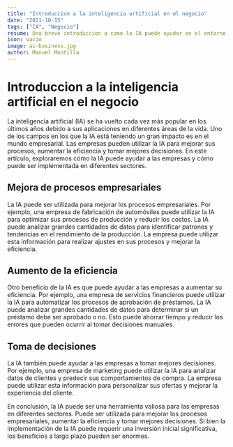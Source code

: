 ---
title: "Introduccion a la inteligencia artificial en el negocio"
date: "2021-10-15"
tags: ["IA", "Negocio"]
resume: Una breve introduccion a como la IA puede ayudar en el entorno empresarial.
icon: vacio 
image: ai-business.jpg 
author: Manuel Montilla 
---

# Introduccion a la inteligencia artificial en el negocio

La inteligencia artificial (IA) se ha vuelto cada vez más popular en los últimos años debido a sus aplicaciones en diferentes áreas de la vida. Uno de los campos en los que la IA está teniendo un gran impacto es en el mundo empresarial. Las empresas pueden utilizar la IA para mejorar sus procesos, aumentar la eficiencia y tomar mejores decisiones. En este artículo, exploraremos cómo la IA puede ayudar a las empresas y cómo puede ser implementada en diferentes sectores.

## Mejora de procesos empresariales

La IA puede ser utilizada para mejorar los procesos empresariales. Por ejemplo, una empresa de fabricación de automóviles puede utilizar la IA para optimizar sus procesos de producción y reducir los costos. La IA puede analizar grandes cantidades de datos para identificar patrones y tendencias en el rendimiento de la producción. La empresa puede utilizar esta información para realizar ajustes en sus procesos y mejorar la eficiencia.

## Aumento de la eficiencia

Otro beneficio de la IA es que puede ayudar a las empresas a aumentar su eficiencia. Por ejemplo, una empresa de servicios financieros puede utilizar la IA para automatizar los procesos de aprobación de préstamos. La IA puede analizar grandes cantidades de datos para determinar si un préstamo debe ser aprobado o no. Esto puede ahorrar tiempo y reducir los errores que pueden ocurrir al tomar decisiones manuales.

## Toma de decisiones

La IA también puede ayudar a las empresas a tomar mejores decisiones. Por ejemplo, una empresa de marketing puede utilizar la IA para analizar datos de clientes y predecir sus comportamientos de compra. La empresa puede utilizar esta información para personalizar sus ofertas y mejorar la experiencia del cliente.

En conclusión, la IA puede ser una herramienta valiosa para las empresas en diferentes sectores. Puede ser utilizada para mejorar los procesos empresariales, aumentar la eficiencia y tomar mejores decisiones. Si bien la implementación de la IA puede requerir una inversión inicial significativa, los beneficios a largo plazo pueden ser enormes.